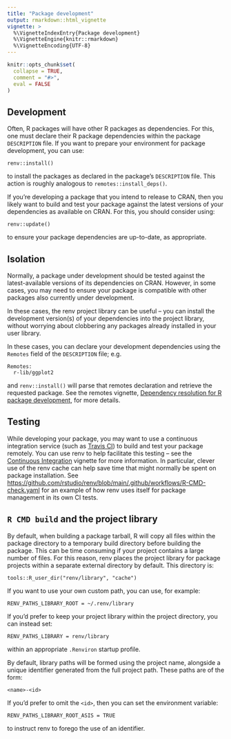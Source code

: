 ```yaml
---
title: "Package development"
output: rmarkdown::html_vignette
vignette: >
  %\VignetteIndexEntry{Package development}
  %\VignetteEngine{knitr::rmarkdown}
  %\VignetteEncoding{UTF-8}
---
```


```r
knitr::opts_chunk$set(
  collapse = TRUE,
  comment = "#>",
  eval = FALSE
)
```


## Development

Often, R packages will have other R packages as dependencies. For this, one must
declare their R package dependencies within the package `DESCRIPTION` file. If
you want to prepare your environment for package development, you can use:

```
renv::install()
```

to install the packages as declared in the package's `DESCRIPTION` file. This
action is roughly analogous to `remotes::install_deps()`.

If you're developing a package that you intend to release to CRAN, then you
likely want to build and test your package against the latest versions of your
dependencies as available on CRAN. For this, you should consider using:

```
renv::update()
```

to ensure your package dependencies are up-to-date, as appropriate.


## Isolation

Normally, a package under development should be tested against the
latest-available versions of its dependencies on CRAN. However, in some cases,
you may need to ensure your package is compatible with other packages also
currently under development.

In these cases, the renv project library can be useful -- you can install the
development version(s) of your dependencies into the project library, without
worrying about clobbering any packages already installed in your user library.

In these cases, you can declare your development dependencies using the
`Remotes` field of the `DESCRIPTION` file; e.g.

```
Remotes:
  r-lib/ggplot2
```

and `renv::install()` will parse that remotes declaration and retrieve the
requested package. See the remotes vignette,
[Dependency resolution for R package development][dependencies],
for more details.


## Testing

While developing your package, you may want to use a continuous integration
service (such as [Travis CI](https://www.travis-ci.com)) to build and test
your package remotely. You can use renv to help facilitate this testing --
see the [Continuous Integration][ci] vignette for more information. In
particular, clever use of the renv cache can help save time that might
normally be spent on package installation. See
<https://github.com/rstudio/renv/blob/main/.github/workflows/R-CMD-check.yaml>
for an example of how renv uses itself for package management in its own
CI tests.


## `R CMD build` and the project library

By default, when building a package tarball, R will copy all files within the
package directory to a temporary build directory before building the package.
This can be time consuming if your project contains a large number of files.
For this reason, renv places the project library for package projects within
a separate external directory by default. This directory is:

```
tools::R_user_dir("renv/library", "cache")
```

If you want to use your own custom path, you can use, for example:

```
RENV_PATHS_LIBRARY_ROOT = ~/.renv/library
```

If you'd prefer to keep your project library within the project directory,
you can instead set:

```
RENV_PATHS_LIBRARY = renv/library
```

within an appropriate `.Renviron` startup profile.

By default, library paths will be formed using the project name, alongside a
unique identifier generated from the full project path. These paths are of
the form:

```
<name>-<id>
```

If you'd prefer to omit the `<id>`, then you can set the environment variable:

```
RENV_PATHS_LIBRARY_ROOT_ASIS = TRUE
```

to instruct renv to forego the use of an identifier.




[ci]: https://CRAN.R-project.org/package=renv/vignettes/ci.html
[dependencies]: https://CRAN.R-project.org/package=remotes/vignettes/dependencies.html

